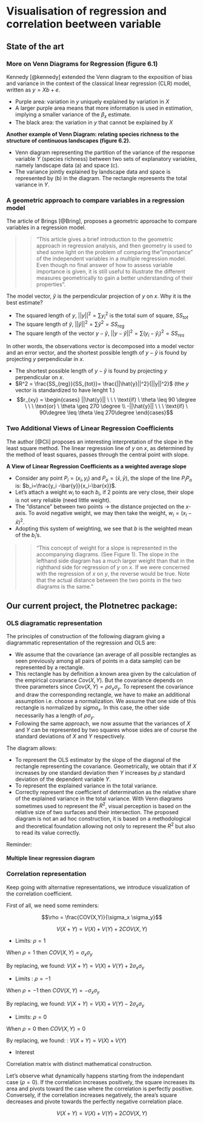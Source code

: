 # Visualisation of regression and correlation beetween variable

## State of the art

### More on Venn Diagrams for Regression (figure 6.1)

Kennedy [@kennedy] extended the Venn diagram to the exposition of bias and variance in the context of the classical linear regression (CLR) model, written as $y = Xb + e$.

- Purple area: variation in $y$ uniquely explained by variation in $X$
- A larger purple area means that more information is used in estimation, implying a smaller variance of the $\beta_x$ estimate.
- The black area: the variation in $y$ that cannot be explained by $X$

\begin{figure}
    \centering
    \includegraphics[width= 250 pt]{vennken.PNG}
    \caption{Venn Diagram in the context of classical linear regression}
\end{figure}

**Another example of Venn Diagram: relating species richness to the structure of continuous landscapes (figure 6.2).**

- Venn diagram representing the partition of the variance of the response variable $Y$ (species richness) between two sets of explanatory variables, namely landscape data (a) and space (c).
- The variance jointly explained by landscape data and space is represented by (b) in the diagram. The rectangle represents the total variance in $Y$.

\begin{figure}
    \centering
    \includegraphics[width= 250 pt]{venn.PNG}
    \caption{Venn Diagram relating species richness to the structure of continuous landscapes}
\end{figure}

### A geometric approach to compare variables in a regression model

The article of Brings [@Bring],  proposes a geometric approache to compare variables in a regression model. 

>> "This article gives a brief introduction to the geometric approach in regression analysis, and then geometry is used to shed some light on the problem of comparing the "importance" of the independent variables in a multiple regression model. Even though no final answer of how to assess variable importance is given, it is still useful to illustrate the different measures geometrically to gain a better understanding of their properties".

The model vector, $\hat{y}$ is the perpendicular projection of $y$ on $x$. Why it is the best estimate?

- The squared length of $y$, $||y||^2 = \sum y_i^2$ is the total sum of square, $SS_{tot}$
- The square length of $\hat{y}$, $||\hat{y}||^2= \sum \hat{y}^2=SS_{reg}$
- The square length of the vector $y-\hat{y}$, $||y - \hat{y}||^2=\sum(y_i-\hat{y}_i)^2 = SS_{res}$

In other words, the observations vector is decomposed into a model vector and an error vector, and the shortest possible length of $y-\hat{y}$ is found by projecting $y$ perpendicular in $x$.

- The shortest possible length of $y - \hat{y}$ is found by projecting $y$ perpendicular on $x$.
- $R^2 = \frac{SS_{reg}}{SS_{tot}}= \frac{||\hat{y}||^2}{||y||^2}$ (the $y$ vector is standardized to have lenght 1.)
- $$r_{xy} = 
\begin{cases} ||\hat{y}||  \ \ \ \text{if}  \  \theta \leq 90 \degree \ \ \ \text{or} \ \theta \geq 270 \degree  \\ -||\hat{y}|| \ \ \ \text{if}  \ 90\degree \leq \theta \leq 270\degree
\end{cases}$$

\begin{figure}
    \centering
    \includegraphics[width= 250 pt]{bring1.PNG}
    \caption{Geometrical representation of linear regression}
\end{figure}

\begin{figure}
    \centering
    \includegraphics[width= 250 pt]{Bring.PNG}
    \caption{Geometrical representation of the product measure, $Z_i = B_i r_i$}
\end{figure}

### Two Additional Views of Linear Regression Coefficients

The author [@Cli] proposes an interesting interpretation of the slope in the least square method. The linear regression line of $y$ on $x$, as determined by the method of least squares, passes through the central point with slope.

**A View of Linear Regression Coefficients as a weighted average slope**

- Consider any point $P_i=(x_i,y_i)$ and $P_o=(\bar{x}, \bar{y})$, the slope of the line $P_i P_o$ is: $b_i=\frac{y_i -\bar{y}}{x_i-\bar{x}}$.
- Let's attach a weight $w_i$ to each $b_i$, if 2 points are very close, their slope is not very reliable (need little weight).
- The "distance" between two points $\to$ the distance projected on the $x$-axis. To avoid negative weight, we may then take the weight, $w_i=(x_i-\bar{x})^2$.
- Adopting this system of weighting, we see that $b$ is the weighted mean of the $b_i$'s.


\begin{equation}
    b=\bar{b}=\frac{\sum b_i w_i}{\sum w_i} = \hat{\beta_1} =        \frac{\sum(x_i -\bar{x})(y_i -\bar{y})}{\sum(x_i -\bar{x})^2}
\end{equation}

>> "This concept of weight for a slope is represented in the accompanying diagrams. (See Figure 1). The slope in the lefthand side diagram has a much larger weight than that in the righthand side for regression of $y$ on $x$. If we were concerned with the regression of $x$ on $y$, the reverse would be true. Note that the actual distance between the two points in the two diagrams is the same."

\begin{figure}
    \centering
    \includegraphics[width= 250 pt]{LI_slope.PNG}
    \caption{Representation of the weight equal to the square of the base, based on the slope from $P_1$ to $P_0$}
\end{figure}

## Our current project, the Plotnetrec package:

### OLS diagramatic representation 

The principles of construction of the following diagram giving a diagrammatic representation of the regression and OLS are:

- We assume that the covariance (an average of all possible rectangles as seen previously among all pairs of points in a data sample) can be represented by a rectangle.
- This rectangle has by definition a known area given by the calculation of the empirical covariance $Cov(X,Y)$. But the covariance depends on three parameters since $Cov(X,Y) =\rho \sigma_x \sigma_y$. To represent the covariance and draw the corresponding rectangle, we have to make an additional assumption i.e. choose a normalization.
We assume that one side of this rectangle is normalized by $sigma_x$. In this case, the other side necessarily has a length of $\rho \sigma_y$.
- Following the same approach, we now assume that the variances of $X$ and $Y$ can be represented by two squares whose sides are of course the standard deviations of $X$ and $Y$ respectively.

The diagram allows:

- To represent the OLS estimator by the slope of the diagonal of the rectangle representing the covariance. Geometrically, we obtain that if $X$ increases by one standard deviation then $Y$ increases by $\rho$ standard deviation of the dependent variable $Y$.
- To represent the explained variance in the total variance.
- Correctly represent the coefficient of determination as the relative share of the explained variance in the total variance. With Venn diagrams sometimes used to represent the $R^2$, visual perception is based on the relative size of two surfaces and their intersection. The proposed diagram is not an ad hoc construction, it is based on a methodological and theoretical foundation allowing not only to represent the $R^2$ but also to read its value correctly.

Reminder:

\begin{align*}
& \rho = \frac{COV(X,Y)}{\sigma_x \sigma_y}\\
\Leftrightarrow & COV(X,Y) = \rho \sigma_y \times \sigma_x
\end{align*}

\begin{figure}[H]
\centering
  \begin{tikzpicture}[scale=1.2]
    \def\sx{3};
    \def\sy{4};
    \def\r{0.5}; %postive%
    \coordinate (O) at (0,0);
    \coordinate (A) at (-\sx,-\sx);
    \coordinate (B) at (\sy,\sy);
    \coordinate (C) at (-\sx,{\sy*\r});
    \draw[fill=green!20!white, draw=black] (O) rectangle (A); %variance for X%
    \draw[fill=orange!20!white, draw=black] (O)rectangle (B); %variance for Y%
    \draw[<->,fill=blue!40!white, draw=black] (O)rectangle(C);%covariance%
    \draw[<->,thick] (A) -- node[below, scale = 0.8] {$\sigma_x$} (0,-\sx);
    \draw[<->,thick] (O) -- node[below, scale = 0.8] {$\sigma_y$} (\sy,0);
    \draw[<->,thick] (O) -- node[right, scale = 0.8] {$\rho\sigma_y$} (0,\r*\sy);
    \draw[<->,thick] (O) -- node[left, scale = 0.8] {$\rho\sigma_y$} (0,\r*\sy);
    \tkzDefPoint(0,0){t}
    \tkzDefPoint(-\sx,0){tt};
    \tkzDefPoint(0,\r*\sy){ttt};
    \tkzMarkAngle[size=1, draw=black,fill=blue!20,mark=|](t,tt,ttt)];
    \node[right, scale = 0.58] at (-\sx*0.6,0.3){$\arctan(\hat{\beta}=\frac{\rho\sigma_y}{\sigma_x})$};
    % Regression line
    \draw[-,ultra thick] (-\sx,0) -- node[midway,sloped,above, scale = 0.6] {Regression line} (0,\r*\sy);
    %exlained variance%
    \draw[fill=orange!40!white, draw=black] (O)rectangle (\r*\sy,\r*\sy);
    % function r^2%
    \draw[red,name path=curve 1,samples=200] plot[variable=\x,domain=0:\sy]
    ({\x},{(\x^2/\sy});
    % read the value for RÂ² and put a new scaled axe%
    \draw[red] (\sy*1.1,0) node[below, scale = 0.6] {0} --(\sy*1.1,\sy) node [above, scale = 0.6] {1};
    \draw[-stealth,dotted,red] (\r*\sy,\r^2*\sy) -- (\sy*1.1,\r^2*\sy) node[right,rotate=0]{$R^2=\rho^2$};
  \end{tikzpicture}
\end{figure}

#### Multiple linear regression diagram

\begin{figure}[H]
\centering
\begin{tikzpicture}[scale=1.2]
  \def\sx{3};
  \def\sy{4};
  \def\sz{2};
  \def\rxy{0.8}; %positive%
  \def\rxz{0.5}; %positive%
  \def\ryz{0.5}; %positive%
  %$$$$$$$$$$$$$$$$$$$$$%
  \def\vrxz{0.8660254};
  \def\vryz{0.8660254};
  \def\ryxz{0.7333333};
  %\def\truca{(sqrt(1-(\rxz)^2))};
  %\def\truc{(-\sx*(sqrt(1-(\rxz)^2)))};
  %\def\truc{-\sx*0.5};
  \coordinate (O) at (0,0);
  \coordinate (A) at (-\sx,-\sx);
  \coordinate (B) at (\sy,\sy);
  \coordinate (C) at (-\sx,{\sy*\rxy});
  \coordinate (D) at (-\sx*\vrxz,-\sx*\vrxz);
  \coordinate (E) at (\sy*\vryz,\sy*\vryz);
  \coordinate (F) at (-\sx-\sz,-\sx-\sz);
  \coordinate (G) at (\sy+\sz,\sy+\sz);
  \coordinate (H) at (\ryxz*\vryz*\sy,\ryxz*\vryz*\sy);
  \coordinate (I) at (\rxy*\sy,\rxy*\sy);

  \draw[fill=magenta!80!white, draw=black] (A) rectangle (F); %variance for z%
  \draw[fill=magenta!80!white, draw=black] (\sy,\sy) rectangle (G); %variance for z%

  \draw[fill=green!20!white, draw=black] (O) rectangle (A); %variance for X%
  \draw[fill=orange!20!white, draw=black] (O)rectangle (B); %variance for Y%
  \draw[<->,fill=blue!20!white, draw=black] (O)rectangle(C);%covariance X Y%

  %\draw[<->,thick] (O) -- node[left] {$\rho_{xy}\sigma_y$} (0,\rxy*\sy);

  %\draw[fill=green!50!white, draw=black] (O) rectangle (D); %residual variance x.z%
  \shade[inner color=magenta!40, outer color=green!60,opacity=1, draw=black](O) rectangle (D); %variance résiduelle x.z%

  %\draw[fill=orange!50!white, draw=black] (O) rectangle (E);%variance résiduelle y.z%
  \shade[top color=orange,bottom color=magenta!30,opacity=1,, draw=black] (O) rectangle (E);%variance résiduelle y.z%
  %\draw[fill=red!50!white, draw=black] (O) rectangle (H);%R2 partiel de X sur Y purgé de l'effet de Z%
  \shade[inner color=green,outer color=orange,draw=black] (O) rectangle (H);%R2 partiel de X sur Y purgé de l'effet de Z%

  %\draw[fill=gray!50!white, draw=black,opacity=0.5] (O) rectangle (I); %R2 RLS Y=a+bX%
  \shade[top color=green!50,bottom color=orange,opacity=0.5, draw=black] (O) rectangle (I); %R2 RLS Y=a+bX%

  \draw[<->,thick] (A) -- node[below] {$\sigma_x$} (0,-\sx);
  \draw[<->,thick] (O) -- node[below] {$\sigma_y$} (\sy,0);
  \draw[<->,thick] (F) -- node[below] {$\sigma_z$} (-\sx,-\sx-\sz);
  \draw[<->,thick] (\sy,\sy) -- node[below] {$\sigma_z$} (\sy+\sz,\sy);
  % Regression line
  \draw[-,ultra thick] (-\sx,0) -- node[midway,sloped,above] {RLS line} (0,\rxy*\sy);
  \draw[-,ultra thick] (-\sx*\vrxz,0) -- node[midway,sloped,above] {RLM line} (0,\ryxz*\vryz*\sy);

\end{tikzpicture}
\end{figure}

### Correlation representation

Keep going with alternative representations, we introduce visualization of the correlation coefficient.

First of all, we need some reminders: 

$$\rho = \frac{COV(X,Y)}{\sigma_x \sigma_y}$$

$$V(X+Y) = V(X) + V(Y) + 2COV(X,Y)$$


* Limits: $\rho = 1$

When $\rho = 1$ then $COV(X,Y) = \sigma_x \sigma_y$ 

By replacing, we found: $V(X+Y) = V(X) + V(Y) + 2\sigma_x \sigma_y$

\begin{minipage}{0.60\textwidth}
    \begin{tikzpicture}[scale=0.7]
      \def\sx{3};
      \def\sy{4};
      \def\r{1}; %postive%
      \coordinate (O) at (0,0);
      \coordinate (A) at (-\sx,-\sx);
      \coordinate (B) at (\sy,\sy);
      \coordinate (C) at (-\sx,{\sy*\r});
      \draw[fill=green!580!white, draw=black] (O) rectangle (A); %variance for X%
      \draw[fill=orange!80!white, draw=black] (O)rectangle (B); %variance for Y%
      \draw[<->,fill=blue!80!white, draw=black] (O)rectangle(C);%covariance%
      \draw[<->,fill=blue!80!white, draw=black] (O)rectangle(\sy,-\sx);%covariance%
      \draw[<->,thick] (A) -- node[below] {$\sigma_x$} (0,-\sx);
      \draw[<->,thick] (O) -- node[below] {$\sigma_y$} (\sy,0);
      \shade[left color=green,outer color=yellow,opacity=0.5,draw=black,very thick](-\sx,-\sx) -- (-\sx,\sy) -- (\sy,\sy) -- (\sy,-\sx)-- cycle;
    \end{tikzpicture}
\end{minipage} 
\hspace{3.5ex}
\begin{minipage}{0.35\textwidth}
Here we decide to represent $V(X+Y)$ like a square in the middle. And due to this last equation, we represent $V(X+Y)$ as an area which equals to the sum of $4$ rectangles area: $V(X) + V(Y) + 2\sigma_x \sigma_y$
\end{minipage}


* Limits : $\rho = -1$ 

When $\rho = -1$ then $COV(X,Y) = -\sigma_x \sigma_y$ 

By replacing, we found: $V(X+Y) = V(X) + V(Y) - 2\sigma_x \sigma_y$
    

\begin{minipage}{0.60\textwidth}
    \begin{tikzpicture}[scale=0.7]
      \def\sx{3};
      \def\sy{4};
      \def\r{1}; %postive%
      \coordinate (O) at (0,0);
      \coordinate (A) at (-\sx,-\sx);
      \coordinate (B) at (\sy,\sy);
      \coordinate (C) at (-\sx,{\sy*\r});
      \draw[fill=green!580!white, draw=black] (O) rectangle (A); %variance for X%
      \draw[fill=orange!80!white, draw=black] (O)rectangle (B); %variance for Y%
      \draw[<->,fill=blue!80!white, draw=black] (O)rectangle(C);%covariance%
      \draw[<->,fill=blue!80!white, draw=black] (O)rectangle(\sy,-\sx);%covariance%
      \draw[<->,thick] (A) -- node[below] {$\sigma_x$} (0,-\sx);
      \draw[<->,thick] (O) -- node[below] {$\sigma_y$} (\sy,0);
      \shade[left color=green,outer color=yellow,opacity=0.5,draw=black,very thick](-\sx,-\sx) -- (-\sx,\sy) -- (\sy,\sy) -- (\sy,-\sx)-- cycle;
      \shade[inner color=green,outer color=orange,opacity=3.5,draw=black,very thick] (0,0) -- (0,\sy-\sx) -- (\sy-\sx,\sy-\sx) -- (\sy-\sx,0)-- cycle;
<<<<<<< HEAD
    \end{tikzpicture}
\end{minipage} 
\hspace{3.5ex}
\begin{minipage}{0.35\textwidth}
 Here we decide to represent $V(X+Y)$ like a square in the middle. And due to this last equation, we represent $V(X+Y)$ as an area which equals to the sum of $4$ rectangles area: $V(X) + V(Y) - 2\sigma_x \sigma_y$
\end{minipage}


* Limits: $\rho = 0$

When $\rho = 0$ then $COV(X,Y) = 0$ 

By replacing, we found: : $V(X+Y) = V(X) + V(Y)$

\begin{minipage}{0.60\textwidth}
    \begin{tikzpicture}[scale=0.7]
      \def\sx{3};
      \def\sy{4};
      \def\r{1}; %postive%
      \coordinate (O) at (0,0);
      \coordinate (A) at (-\sx,-\sx);
      \coordinate (B) at (\sy,\sy);
      \coordinate (C) at (-\sx,{\sy*\r});
      \draw[fill=green!580!white, draw=black] (O) rectangle (A); %variance for X%
      \draw[fill=orange!80!white, draw=black] (O)rectangle (B); %variance for Y%
      \draw[<->,fill=blue!80!white, draw=black] (O)rectangle(C);%covariance%
      \draw[<->,fill=blue!80!white, draw=black] (O)rectangle(\sy,-\sx);%covariance%
      \draw[<->,thick] (A) -- node[below] {$\sigma_x$} (0,-\sx);
      \draw[<->,thick] (O) -- node[below] {$\sigma_y$} (\sy,0);
      \shade[left color=green,outer color=yellow,opacity=0.5,draw=black,very thick](-\sx,-\sx) -- (-\sx,\sy) -- (\sy,\sy) -- (\sy,-\sx)-- cycle;
      \shade[inner color=green,outer color=orange,opacity=3.5,draw=black,very thick] (0,0) -- (0,\sy-\sx) -- (\sy-\sx,\sy-\sx) -- (\sy-\sx,0)-- cycle;
      \draw [<->,fill=gray!40!white, opacity=0.4,draw=black,very thick] (-\sx,0) -- (0,\sy) -- (\sy,\sy-\sx) -- (\sy-\sx,-\sx)-- cycle;
      \draw [<->,fill=gray!80!white, opacity=0.4,draw=black,very thick] (0,0) -- (0,\sy-\sx) -- (\sy-\sx,\sy-\sx) -- (\sy-\sx,0)-- cycle;
    \end{tikzpicture}
\end{minipage} 
\hspace{3.5ex}
\begin{minipage}{0.35\textwidth}
Here we decide to represent $V(X+Y)$ like a square in the middle. And due to this last equation, we represent $V(X+Y)$ as an area which equals to the sum of $2$ rectangles area: $V(X) + V(Y)$
\end{minipage}

- Interest

Correlation matrix with distinct mathematical construction. 

\definecolor{bleu}{RGB}{112,204,215}

\begin{figure}
\centering
  \begin{tikzpicture}[scale=0.7]
    \def\sx{3};
    \def\sy{4};
    \def\r{1}; %postive%
    \coordinate (O) at (0,0);
    \coordinate (A) at (-\sx,-\sx);
    \coordinate (B) at (\sy,\sy);
    \coordinate (C) at (-\sx,{\sy*\r});
    \draw[<->,fill=bleu, draw=black] (-\sx,0) -- (-\sx,\sy) --(0,\sy);
    \draw[<->,fill=bleu, draw=black] (-\sx,0) -- (-\sx,-\sx) --(\sy-\sx,-\sx);
    \draw[<->,fill=bleu, draw=black] (\sy-\sx,-\sx) -- (\sy,-\sx) --(\sy,\sy-\sx);
    \draw[<->,fill=bleu, draw=black] (0,\sy)--(\sy,\sy) --(\sy,\sy-\sx);
    \shade[top color=red,bottom color=red,opacity=3.5,draw=black,very thick] (0,0) -- (0,\sy-\sx) -- (\sy-\sx,\sy-\sx) -- (\sy-\sx,0)-- cycle;
    \draw [<->,fill=gray!40!white, opacity=0.4,draw=black,very thick] (-\sx,0) -- (0,\sy) -- (\sy,\sy-\sx) -- (\sy-\sx,-\sx)-- cycle;
    \draw [<->,fill=gray!80!white, opacity=0.4,draw=black,very thick] (0,0) -- (0,\sy-\sx) -- (\sy-\sx,\sy-\sx) -- (\sy-\sx,0)-- cycle;
    \draw [-stealth, color = blue,line width=3pt](0,\sy) -- (-\sx,\sy);
    \draw [-stealth,color = blue,  line width=3pt](-\sx,0) -- (-\sx,-\sx);
    \draw [-stealth,color = blue, line width=3pt](\sy-\sx,-\sx) -- (\sy,-\sx);
    \draw [-stealth,color = blue, line width=3pt](\sy,\sy-\sx) -- (\sy,\sy);
    \draw [-stealth, color = red, line width=3pt](0,\sy) -- (0,\sy - \sx);
    \draw [-stealth,color = red, line width=3pt](-\sx,0) -- (0, 0);
    \draw [-stealth,color = red, line width=3pt](\sy-\sx,-\sx) -- (\sy-\sx,0);
    \draw [-stealth,color = red, line width=3pt](\sy,\sy-\sx) -- (\sy-\sx,\sy-\sx);
  
  \end{tikzpicture}
\end{figure}

Let's observe what dynamically happens starting from the independant case ($\rho = 0$). If the correlation increases positively, the square increases its area and pivots toward the case where the correlation is perfectly positive. Conversely, if the correlation increases negatively, the area's square decreases and pivote towards the perfectly negative correlation place. 

$$V(X+Y) = V(X) + V(Y) + 2COV(X,Y)$$
